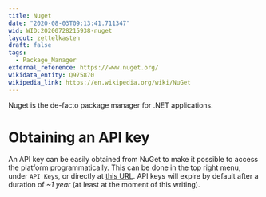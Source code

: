 ```yaml
---
title: Nuget
date: "2020-08-03T09:13:41.711347"
wid: WID:20200728215938-nuget
layout: zettelkasten
draft: false
tags:
  - Package_Manager
external_reference: https://www.nuget.org/
wikidata_entity: Q975870
wikipedia_link: https://en.wikipedia.org/wiki/NuGet
---
```


Nuget is the de-facto package manager for .NET applications.

Obtaining an API key
====================

An API key can be easily obtained from NuGet to make it possible to
access the platform programmatically. This can be done in the top right
menu, under `API Keys`, or directly at [this
URL](https://www.nuget.org/account/apikeys). API keys will expire by
default after a duration of *\~1 year* (at least at the moment of this
writing).
